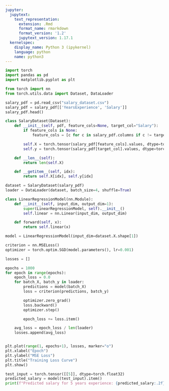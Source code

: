 ```yaml
---
jupyter:
  jupytext:
    text_representation:
      extension: .Rmd
      format_name: rmarkdown
      format_version: '1.2'
      jupytext_version: 1.17.1
  kernelspec:
    display_name: Python 3 (ipykernel)
    language: python
    name: python3
---
```


```python
import torch
import pandas as pd 
import matplotlib.pyplot as plt

from torch import nn
from torch.utils.data import Dataset, DataLoader
```

```python
salary_pdf = pd.read_csv("salary_dataset.csv")
salary_pdf = salary_pdf[['YearsExperience', 'Salary']]
salary_pdf.head()
```

```python
class SalaryDataset(Dataset):
    def __init__(self, pdf, feature_cols=None, target_col="Salary"):
        if feature_cols is None:
            feature_cols = [c for c in salary_pdf.columns if c != target_col]

        self.X = torch.tensor(salary_pdf[feature_cols].values, dtype=torch.float32)
        self.y = torch.tensor(salary_pdf[target_col].values, dtype=torch.float32).view(-1, 1)

    def __len__(self):
        return len(self.X)

    def __getitem__(self, idx):
        return self.X[idx], self.y[idx]
```

```python
dataset = SalaryDataset(salary_pdf)
loader = DataLoader(dataset, batch_size=4, shuffle=True)
```

```python
class LinearRegressionModel(nn.Module):
    def __init__(self, input_dim, output_dim=1):
        super(LinearRegressionModel, self).__init__()
        self.linear = nn.Linear(input_dim, output_dim)

    def forward(self, x):
        return self.linear(x)
```

```python
model = LinearRegressionModel(input_dim=dataset.X.shape[1])

criterion = nn.MSELoss()            
optimizer = torch.optim.SGD(model.parameters(), lr=0.001)
```

```python
losses = []

epochs = 1000
for epoch in range(epochs):
    epoch_loss = 0.0
    for batch_X, batch_y in loader:
        predictions = model(batch_X)
        loss = criterion(predictions, batch_y)

        optimizer.zero_grad()
        loss.backward()
        optimizer.step()

        epoch_loss += loss.item()

    avg_loss = epoch_loss / len(loader)
    losses.append(avg_loss)


plt.plot(range(1, epochs+1), losses, marker="o")
plt.xlabel("Epoch")
plt.ylabel("MSE Loss")
plt.title("Training Loss Curve")
plt.show()
```

```python
test_input = torch.tensor([[5]], dtype=torch.float32)
predicted_salary = model(test_input).item()
print(f"Predicted salary for 5 years experience: {predicted_salary:.2f}") 
```

```python

```
